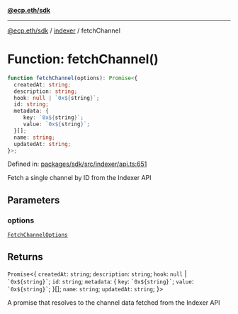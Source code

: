 [**@ecp.eth/sdk**](../../index.mdx)

***

[@ecp.eth/sdk](/sdk-reference/index.mdx) / [indexer](/sdk-reference/indexer/index.mdx) / fetchChannel

# Function: fetchChannel()

```ts
function fetchChannel(options): Promise<{
  createdAt: string;
  description: string;
  hook: null | `0x${string}`;
  id: string;
  metadata: {
     key: `0x${string}`;
     value: `0x${string}`;
  }[];
  name: string;
  updatedAt: string;
}>;
```

Defined in: [packages/sdk/src/indexer/api.ts:651](https://github.com/ecp-eth/comments-monorepo/blob/main/packages/sdk/src/indexer/api.ts#L651)

Fetch a single channel by ID from the Indexer API

## Parameters

### options

[`FetchChannelOptions`](/sdk-reference/indexer/type-aliases/FetchChannelOptions.mdx)

## Returns

`Promise`\<\{
  `createdAt`: `string`;
  `description`: `string`;
  `hook`: `null` \| `` `0x${string}` ``;
  `id`: `string`;
  `metadata`: \{
     `key`: `` `0x${string}` ``;
     `value`: `` `0x${string}` ``;
  \}[];
  `name`: `string`;
  `updatedAt`: `string`;
\}\>

A promise that resolves to the channel data fetched from the Indexer API
